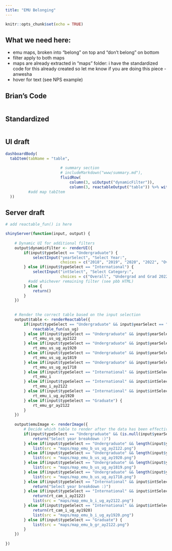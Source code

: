 ```yaml
---
title: "EMU Belonging"
---
```


```r
knitr::opts_chunk$set(echo = TRUE)
```

## What we need here:

- emu maps, broken into "belong" on top and "don't belong" on bottom
- filter apply to both maps
- maps are already extracted in "maps" folder: i have the standardized code for this already created so let me know if you are doing this piece -anwesha
- hover for text (see NPS example)

## Brian's Code
```r

```

## Standardized
```r

```


## UI draft
```r
dashboardBody(
  tabItem(tabName = "table", 
                    
                        # summary section
                        # includeMarkdown("www/summary.md"),    
                        fluidRow(
                            column(3, uiOutput("dynamicFilter")),
                            column(3, reactableOutput("table")) %>% withSpinner(color = "navy"))
          #add map tabItem
  ))
```


## Server draft
```r
# add reactable_fun() is here

shinyServer(function(input, output) {
    
    # Dynamic UI for additional filters
    output$dynamicFilter <- renderUI({
        if(input$typeSelect == "Undergraduate") {
            selectInput("yearSelect", "Select Year:", 
                        choices = c("2018", "2019", "2020", "2022", "Overall"))
        } else if(input$typeSelect == "International") {
            selectInput("intSelect", "Select Category:", 
                        choices = c("Overall", "Undergrad and Grad 2022", "Undergrad 2020"))
          #add whichever remaining filter (see pbb HTML)
        } else {
            return()
        }
    })
    
    
    # Render the correct table based on the input selection
    output$table <- renderReactable({
        if(input$typeSelect == "Undergraduate" && input$yearSelect == "Overall") {
            reactable_fun(us_ug)
        } else if(input$typeSelect == "Undergraduate" && input$yearSelect == "2022") {
            rt_emu_us_ug_ay2122
        } else if(input$typeSelect == "Undergraduate" && input$yearSelect == "2020") {
            rt_emu_us_ug_ay1920
        } else if(input$typeSelect == "Undergraduate" && input$yearSelect == "2019") {
            rt_emu_us_ug_ay1819
        } else if(input$typeSelect == "Undergraduate" && input$yearSelect == "2018") {
            rt_emu_us_ug_ay1718
        } else if(input$typeSelect == "International" && input$intSelect == "Overall") {
            rt_emu_i
        } else if(input$typeSelect == "International" && input$intSelect == "Undergrad and Grad 2022") {
            rt_emu_i_ay2122
        } else if(input$typeSelect == "International" && input$intSelect == "Undergrad 2020") {
            rt_emu_i_ug_ay1920
        } else if(input$typeSelect == "Graduate") {
            rt_emu_gr_ay2122
        }
    })
    
    output$emuImage <- renderImage({
        # Decide which table to render after the data has been effectively filtered based on the following filters
        if(input$typeSelect == "Undergraduate" && (is.null(input$yearSelect) || input$yearSelect == "Overall")) {
            return("Select year breakdown :)")
        } else if(input$typeSelect == "Undergraduate" && length(input$yearSelect) && input$yearSelect == "2022") {
            list(src = "maps/map_emu_b_us_ug_ay2122.png")
        } else if(input$typeSelect == "Undergraduate" && length(input$yearSelect) && input$yearSelect == "2020") {
            list(src = "maps/map_emu_b_us_ug_ay1920.png")
        } else if(input$typeSelect == "Undergraduate" && length(input$yearSelect) && input$yearSelect == "2019") {
            list(src = "maps/map_emu_b_us_ug_ay1819.png")
        } else if(input$typeSelect == "Undergraduate" && length(input$yearSelect) && input$yearSelect == "2018") {
            list(src = "maps/map_emu_b_us_ug_ay1718.png")
        } else if(input$typeSelect == "International" && input$intSelect == "Overall") {
            return("Select year breakdown :)")
        } else if(input$typeSelect == "International" && input$intSelect == "Undergrad and Grad 2022") {
            return(rt_cam_i_ay2122)
            list(src = "maps/map_emu_b_i_ug_ay2122.png")
        } else if(input$typeSelect == "International" && input$intSelect == "Undergrad 2020") {
            return(rt_cam_i_ug_ay1920)
            list(src = "maps/map_emu_b_i_ug_ay1920.png")
        } else if(input$typeSelect == "Graduate") {
            list(src = "maps/map_emu_b_gr_ay2122.png")
        }
    })
    
})
```

